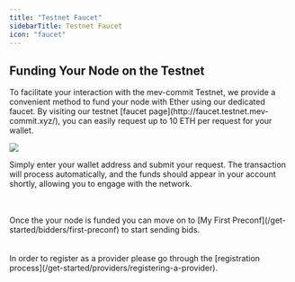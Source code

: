 ```yaml
---
title: "Testnet Faucet"
sidebarTitle: Testnet Faucet
icon: "faucet"
---
```


## Funding Your Node on the Testnet

<p>To facilitate your interaction with the mev-commit Testnet, we provide a convenient method to fund your node with Ether using our dedicated faucet. By visiting our testnet [faucet page](http://faucet.testnet.mev-commit.xyz/), you can easily request up to 10 ETH per request for your wallet.</p>    

<Frame>
  <img src="/images/faucet.png" />
</Frame>

Simply enter your wallet address and submit your request. The transaction will process automatically, and the funds should appear in your account shortly, allowing you to engage with the network.

<CardGroup cols={2}>
  <div className="inline-card-header">
    <Card title="Bidders" icon="user-bounty-hunter">
      <br />
      <br />
      Once the your node is funded you can move on to [My First Preconf](/get-started/bidders/first-preconf) to start sending bids.
    </Card>
  </div>
  <div className="inline-card-header">
    <Card title="Providers" icon="network-wired">
      <br />
      <br />
      In order to register as a provider please go through the [registration
      process](/get-started/providers/registering-a-provider).
    </Card>
  </div>
</CardGroup>